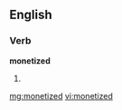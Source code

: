 ==English==

===Verb===
'''monetized'''

# {{past of|[[monetize]]}}

[[mg:monetized]]
[[vi:monetized]]
